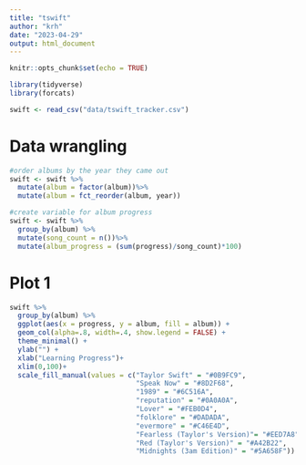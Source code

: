 ```yaml
---
title: "tswift"
author: "krh"
date: "2023-04-29"
output: html_document
---
```


```r
knitr::opts_chunk$set(echo = TRUE)

library(tidyverse)
library(forcats)

swift <- read_csv("data/tswift_tracker.csv")
```

# Data wrangling
```r
#order albums by the year they came out 
swift <- swift %>%
  mutate(album = factor(album))%>%
  mutate(album = fct_reorder(album, year))

#create variable for album progress
swift <- swift %>%
  group_by(album) %>%
  mutate(song_count = n())%>%
  mutate(album_progress = (sum(progress)/song_count)*100)

```


# Plot 1
```r

swift %>%
  group_by(album) %>%
  ggplot(aes(x = progress, y = album, fill = album)) + 
  geom_col(alpha=.8, width=.4, show.legend = FALSE) +
  theme_minimal() +
  ylab("") +
  xlab("Learning Progress")+
  xlim(0,100)+
  scale_fill_manual(values = c("Taylor Swift" = "#0B9FC9",
                               "Speak Now" = "#8D2F68",
                               "1989" = "#6C516A",
                               "reputation" = "#0A0A0A",
                               "Lover" = "#FEB0D4",
                               "folklore" = "#DADADA",
                               "evermore" = "#C46E4D", 
                               "Fearless (Taylor's Version)"= "#EED7A8", 
                               "Red (Taylor's Version)" = "#A42B22", 
                               "Midnights (3am Edition)" = "#5A658F"))

```


